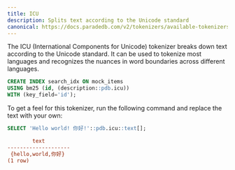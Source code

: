 ```yaml
---
title: ICU
description: Splits text according to the Unicode standard
canonical: https://docs.paradedb.com/v2/tokenizers/available-tokenizers/icu
---
```


The ICU (International Components for Unicode) tokenizer breaks down text according to the Unicode standard. It can be used to tokenize most languages and recognizes the nuances in word boundaries across different languages.

```sql
CREATE INDEX search_idx ON mock_items
USING bm25 (id, (description::pdb.icu))
WITH (key_field='id');
```

To get a feel for this tokenizer, run the following command and replace the text with your own:

```sql
SELECT 'Hello world! 你好!'::pdb.icu::text[];
```

```ini Expected Response
        text
--------------------
 {hello,world,你好}
(1 row)
```
